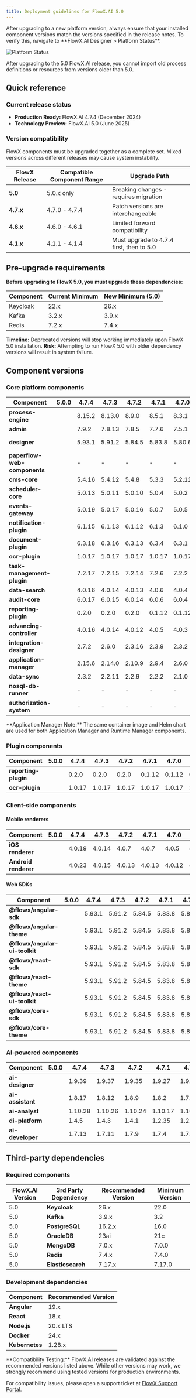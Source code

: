```yaml
---
title: Deployment guidelines for FlowX.AI 5.0
---
```


<Info>
After upgrading to a new platform version, always ensure that your installed component versions match the versions specified in the release notes. To verify this, navigate to **FlowX.AI Designer > Platform Status**.
</Info>

![Platform Status](https://s3.eu-west-1.amazonaws.com/docx.flowx.ai/4.6/platform_status.png)

<Warning title="Breaking Changes in FlowX.AI 5.0">
After upgrading to the 5.0 FlowX.AI release, you cannot import old process definitions or resources from versions older than 5.0.
</Warning>

## Quick reference

### Current release status
- **Production Ready:** FlowX.AI 4.7.4 (December 2024)
- **Technology Preview:** FlowX.AI 5.0 (June 2025)

### Version compatibility


<Warning>
FlowX components must be upgraded together as a complete set. Mixed versions across different releases may cause system instability.
</Warning>

| FlowX Release | Compatible Component Range | Upgrade Path                             |
| ------------- | -------------------------- | ---------------------------------------- |
| **5.0**       | 5.0.x only                 | Breaking changes - requires migration    |
| **4.7.x**     | 4.7.0 - 4.7.4              | Patch versions are interchangeable       |
| **4.6.x**     | 4.6.0 - 4.6.1              | Limited forward compatibility            |
| **4.1.x**     | 4.1.1 - 4.1.4              | Must upgrade to 4.7.4 first, then to 5.0 |

## Pre-upgrade requirements

<Warning title="Action Required: Upgrade Dependencies Before FlowX 5.0">

**Before upgrading to FlowX 5.0, you must upgrade these dependencies:**

| Component | Current Minimum | New Minimum (5.0) | 
| --------- | --------------- | ----------------- | 
| Keycloak  | 22.x            | 26.x              | 
| Kafka     | 3.2.x           | 3.9.x             | 
| Redis     | 7.2.x           | 7.4.x             | 

**Timeline:** Deprecated versions will stop working immediately upon FlowX 5.0 installation.
**Risk:** Attempting to run FlowX 5.0 with older dependency versions will result in system failure.
</Warning>


## Component versions


### Core platform components

| Component                    | 5.0.0 | 4.7.4  | 4.7.3  | 4.7.2  | 4.7.1  | 4.7.0  | 4.6.1  | 4.6.0  | 4.1.4    | 4.1.3    | 4.1.2    | 4.1.1  | 4.1    | 4.0        | 3.4.7     | 3.4.6     | 3.4.5     | 3.4.4     | 3.4.3   | 3.4.2  | 3.4.1  | 3.4.0  | 3.3.0   | 3.2.0  | 3.1.0  | 3.0.0  |
| ---------------------------- | ----- | ------ | ------ | ------ | ------ | ------ | ------ | ------ | -------- | -------- | -------- | ------ | ------ | ---------- | --------- | --------- | --------- | --------- | ------- | ------ | ------ | ------ | ------- | ------ | ------ | ------ |
| **process-engine**           |       | 8.15.2 | 8.13.0 | 8.9.0  | 8.5.1  | 8.3.1  | 8.1.1  | 8.0.2  | 6.1.4    | 6.1.3    | 6.1.2    | 6.0.3  | 5.10.3 | 4.3.5-2v11 | 4.3.5-2v6 | 4.3.5-2v2 | 4.3.5-2v1 | 4.3.5     | 4.3.2   | 4.3.1  | 4.1.0  | 3.6.0  | 2.2.1   | 2.1.2  | 2.0.7  |        |
| **admin**                    |       | 7.9.2  | 7.8.13 | 7.8.5  | 7.7.6  | 7.5.1  | 7.2.6  | 7.2.3  | 5.1.6    | 5.1.5    | 5.1.4    | 5.1.3  | 5.0.9  | 4.6.10     | 3.3.19-6  | 3.3.19-4  | 3.3.19-3  | 3.3.19-1  | 3.3.19  | 3.3.10 | 3.3.7  | 3.1.1  | 2.5.2   | 2.2.2  | 2.1.3  | 2.0.8  |
| **designer**                 |       | 5.93.1 | 5.91.2 | 5.84.5 | 5.83.8 | 5.80.6 | 5.69.3 | 5.64.5 | 4.17.1-5 | 4.17.1-3 | 4.17.1-2 | 4.17.1 | 4.17.1 | 4.0.1      | 3.35.18-5 | 3.35.18-3 | 3.35.18-2 | 3.35.18-1 | 3.35.18 | 3.35.9 | 3.35.6 | 3.33.2 | 3.28.11 | 3.21.1 | 3.15.1 | 3.2.1  |
| **paperflow-web-components** |       | -      | -      | -      | -      | -      | -      | -      | -        | -        | -        | -      | -      | 3.35.18-5  | 3.35.18-5 | 3.35.18-3 | 3.35.18-2 | 3.35.18-1 | 3.35.18 | 3.35.9 | 3.35.6 | 3.33.2 | 3.28.11 | 3.21.1 | 3.15.1 | 3.2.1  |
| **cms-core**                 |       | 5.4.16 | 5.4.12 | 5.4.8  | 5.3.3  | 5.2.11 | 5.2.2  | 5.1.2  | 3.0.3    | 3.0.2    | 3.0.2    | 3.0.2  | 3.0.1  | 2.2.5      | 1.3.9     | 1.3.9     | 1.3.9     | 1.3.9     | 1.3.9   | 1.3.9  | 1.3.9  | 1.3.6  | 1.3.0   | 1.2.0  | 1.0.3  | 1.0.2  |
| **scheduler-core**           |       | 5.0.13 | 5.0.11 | 5.0.10 | 5.0.4  | 5.0.2  | 5.0.0  | 5.0.0  | 3.0.2    | 3.0.1    | 3.0.1    | 3.0.1  | 3.0.0  | 2.1.4      | 1.2.4     | 1.2.4     | 1.2.4     | 1.2.4     | 1.2.4   | 1.2.4  | 1.2.4  | 1.1.0  | 1.0.4   | 1.0.4  | 1.0.4  | 1.0.1  |
| **events-gateway**           |       | 5.0.19 | 5.0.17 | 5.0.16 | 5.0.7  | 5.0.5  | 5.0.2  | 5.0.2  | 3.0.3    | 3.0.2    | 3.0.2    | 3.0.2  | 3.0.0  | 2.0.4      | 1.1.0     | 1.1.0     | 1.1.0     | 1.1.0     | 1.1.0   | 1.1.0  | 1.1.0  | 1.0.6  | 1.0.2   | -      | -      | -      |
| **notification-plugin**      |       | 6.1.15 | 6.1.13 | 6.1.12 | 6.1.3  | 6.1.0  | 6.0.3  | 6.0.3  | 4.0.4    | 4.0.3    | 4.0.3    | 4.0.3  | 4.0.1  | 3.0.6      | 2.0.9     | 2.0.9     | 2.0.9     | 2.0.9     | 2.0.9   | 2.0.8  | 2.0.8  | 2.0.5  | 2.0.4   | 2.0.4  | 2.0.3  | 2.0.1  |
| **document-plugin**          |       | 6.3.18 | 6.3.16 | 6.3.13 | 6.3.4  | 6.3.1  | 6.0.3  | 6.0.3  | 4.0.3    | 4.0.2    | 4.0.2    | 4.0.2  | 4.0.0  | 3.0.6      | 2.0.10-1  | 2.0.10    | 2.0.10    | 2.0.10    | 2.0.10  | 2.0.8  | 2.0.8  | 2.0.6  | 2.0.4   | 2.0.3  | 2.0.3  | 2.0.2  |
| **ocr-plugin**               |       | 1.0.17 | 1.0.17 | 1.0.17 | 1.0.17 | 1.0.17 | 1.0.17 | 1.0.17 | 1.0.17   | 1.0.17   | 1.0.17   | 1.0.17 | 1.0.17 | 1.0.17     | 1.0.15    | 1.0.12    | 1.0.12    | 1.0.12    | 1.0.12  | 1.0.12 | 1.0.12 | 1.0.8  | 1.0.8   | 1.0.2  | 0.1.33 | 0.1.33 |
| **task-management-plugin**   |       | 7.2.17 | 7.2.15 | 7.2.14 | 7.2.6  | 7.2.2  | 7.0.3  | 7.0.3  | 5.0.5    | 5.0.4    | 5.0.4    | 5.0.4  | 5.0.2  | 4.0.5      | 3.0.3     | 3.0.3     | 3.0.3     | 3.0.3     | 3.0.3   | 3.0.3  | 3.0.3  | 3.0.0  | 2.1.2   | 1.0.4  | 1.0.4  | 1.0.1  |
| **data-search**              |       | 4.0.16 | 4.0.14 | 4.0.13 | 4.0.6  | 4.0.4  | 4.0.0  | 4.0.0  | 2.0.5    | 2.0.4    | 2.0.4    | 2.0.4  | 2.0.3  | 1.0.6      | 0.2.8     | 0.2.8     | 0.2.8     | 0.2.6     | 0.2.6   | 0.2.6  | 0.2.6  | 0.2.3  | 0.2.0   | 0.1.4  | 0.1.4  | 0.1.3  |
| **audit-core**               |       | 6.0.17 | 6.0.15 | 6.0.14 | 6.0.6  | 6.0.4  | 6.0.0  | 6.0.0  | 4.0.5    | 4.0.4    | 4.0.4    | 4.0.4  | 4.0.3  | 3.1.4      | 2.2.0     | 2.2.0     | 2.2.0     | 2.2.0     | 2.2.0   | 2.1.3  | 2.1.3  | 2.1.0  | 1.0.6   | 1.0.5  | 1.0.4  | 1.0.1  |
| **reporting-plugin**         |       | 0.2.0  | 0.2.0  | 0.2.0  | 0.1.12 | 0.1.12 | 0.1.12 | 0.1.12 | 0.1.6    | 0.1.6    | 0.1.6    | 0.1.6  | 0.1.6  | 0.1.5      | 0.1.2     | 0.1.2     | 0.1.2     | 0.1.2     | 0.1.2   | 0.1.2  | 0.1.2  | 0.1.2  | 0.0.40  | 0.0.40 | 0.0.40 | 0.0.39 |
| **advancing-controller**     |       | 4.0.16 | 4.0.14 | 4.0.12 | 4.0.5  | 4.0.3  | 4.0.0  | 4.0.0  | 2.0.3    | 2.0.2    | 2.0.2    | 2.0.2  | 2.0.0  | 1.1.4      | 0.3.5-1   | 0.3.5     | 0.3.5     | 0.3.5     | 0.3.5   | 0.3.5  | 0.3.5  | 0.3.2  | 0.3.0   | 0.1.4  | 0.1.4  | 0.1.2  |
| **integration-designer**     |       | 2.7.2  | 2.6.0  | 2.3.16 | 2.3.9  | 2.3.2  | 2.0.4  | 2.0.1  |          |          |          |        |        |            |           |           |           |           |         |        |        |        |         |        |        |        |
| **application-manager**      |       | 2.15.6 | 2.14.0 | 2.10.9 | 2.9.4  | 2.6.0  | 2.0.25 | 2.0.18 | -        | -        | -        | -      | -      | -          | -         | -         | -         | -         | -       | -      | -      | -      | -       | -      | -      |        |
| **data-sync**                |       | 2.3.2  | 2.2.11 | 2.2.9  | 2.2.2  | 2.1.0  | 2.0.2  | 2.0.2  | -        | -        | -        | -      | -      | -          | -         | -         | -         | -         | -       | -      | -      | -      | -       | -      | -      |        |
| **nosql-db-runner**          |       | -      | -      | -      | -      | -      | -      | -      | -        | -        | -        | -      | -      | -          | -         | -         | -         | -         | -       | -      | -      | -      | -       | -      | -      | -      |
| **authorization-system**     |       | -      | -      | -      | -      | -      | -      | -      | -        | -        | -        | -      | -      | -          | -         | -         | -         | -         | -       | -      | -      | -      | -       | -      | -      | -      |

<Info>
**Application Manager Note:** The same container image and Helm chart are used for both Application Manager and Runtime Manager components.
</Info>

### Plugin components

| Component            | 5.0.0 | 4.7.4  | 4.7.3  | 4.7.2  | 4.7.1  | 4.7.0  | 4.6.1  | 4.6.0  | 4.1.4  | 4.1.3  | 4.1.2  | 4.1.1  | 4.1    | 4.0    | 3.4.7  | 3.4.6  | 3.4.5  | 3.4.4  | 3.4.3  | 3.4.2  | 3.4.1  | 3.4.0 | 3.3.0  | 3.2.0  | 3.1.0  | 3.0.0  |
| -------------------- | ----- | ------ | ------ | ------ | ------ | ------ | ------ | ------ | ------ | ------ | ------ | ------ | ------ | ------ | ------ | ------ | ------ | ------ | ------ | ------ | ------ | ----- | ------ | ------ | ------ | ------ |
| **reporting-plugin** |       | 0.2.0  | 0.2.0  | 0.2.0  | 0.1.12 | 0.1.12 | 0.1.12 | 0.1.12 | 0.1.6  | 0.1.6  | 0.1.6  | 0.1.6  | 0.1.6  | 0.1.5  | 0.1.2  | 0.1.2  | 0.1.2  | 0.1.2  | 0.1.2  | 0.1.2  | 0.1.2  | 0.1.2 | 0.0.40 | 0.0.40 | 0.0.40 | 0.0.39 |
| **ocr-plugin**       |       | 1.0.17 | 1.0.17 | 1.0.17 | 1.0.17 | 1.0.17 | 1.0.17 | 1.0.17 | 1.0.17 | 1.0.17 | 1.0.17 | 1.0.17 | 1.0.17 | 1.0.17 | 1.0.15 | 1.0.12 | 1.0.12 | 1.0.12 | 1.0.12 | 1.0.12 | 1.0.12 | 1.0.8 | 1.0.8  | 1.0.2  | 0.1.33 | 0.1.33 |

### Client-side components

#### Mobile renderers

| Component            | 5.0.0 | 4.7.4  | 4.7.3  | 4.7.2  | 4.7.1  | 4.7.0  | 4.6.1  | 4.6.0 | 4.1.4  | 4.1.3  | 4.1.2  | 4.1.1  | 4.1    | 4.0   | 3.4.7 | 3.4.6 | 3.4.5 | 3.4.4 | 3.4.3 | 3.4.2 | 3.4.1 | 3.4.0 | 3.3.0 | 3.2.0 | 3.1.0 | 3.0.0 |
| -------------------- | ----- | ------ | ------ | ------ | ------ | ------ | ------ | ----- | ------ | ------ | ------ | ------ | ------ | ----- | ----- | ----- | ----- | ----- | ----- | ----- | ----- | ----- | ----- | ----- | ----- | ----- |
| **iOS renderer**     |       | 4.0.19 | 4.0.14 | 4.0.7  | 4.0.7  | 4.0.5  | 4.0.4  | 4.0.3 | 3.0.20 | 3.0.20 | 3.0.20 | 3.0.20 | 3.0.20 | 3.0.0 | 2.3.0 | 2.3.0 | 2.3.0 | 2.3.0 | 2.3.0 | 2.3.0 | 2.3.0 | 2.3.0 | 2.1.0 | 2.0.1 | 2.0.0 | 2.0.0 |
| **Android renderer** |       | 4.0.23 | 4.0.15 | 4.0.13 | 4.0.13 | 4.0.12 | 4.0.11 | 4.0.9 | 3.0.23 | 3.0.23 | 3.0.23 | 3.0.23 | 3.0.23 | 3.0.0 | 2.1.4 | 2.1.4 | 2.1.4 | 2.1.4 | 2.1.4 | 2.1.4 | 2.1.4 | 2.1.4 | 2.0.1 | 2.0.1 | 2.0.1 | 2.0.1 |

#### Web SDKs   

| Component                     | 5.0.0 | 4.7.4  | 4.7.3  | 4.7.2  | 4.7.1  | 4.7.0  | 4.6.1  | 4.6.0  | 4.1.4    | 4.1.3    | 4.1.2    | 4.1.1  | 4.1    | 4.0   | 3.4.7     | 3.4.6     | 3.4.5     | 3.4.4     | 3.4.3   | 3.4.2  | 3.4.1  | 3.4.0  | 3.3.0   | 3.2.0  | 3.1.0  | 3.0.0 |
| ----------------------------- | ----- | ------ | ------ | ------ | ------ | ------ | ------ | ------ | -------- | -------- | -------- | ------ | ------ | ----- | --------- | --------- | --------- | --------- | ------- | ------ | ------ | ------ | ------- | ------ | ------ | ----- |
| **@flowx/angular-sdk**        |       | 5.93.1 | 5.91.2 | 5.84.5 | 5.83.8 | 5.80.6 | 5.69.3 | 5.64.5 | -        | -        |          |        |        |       |           |           |           |           |         |        |        |        |         |        |        |       |
| **@flowx/angular-theme**      |       | 5.93.1 | 5.91.2 | 5.84.5 | 5.83.8 | 5.80.6 | 5.69.3 | 5.64.5 | -        | -        |          |        |        |       |           |           |           |           |         |        |        |        |         |        |        |       |
| **@flowx/angular-ui-toolkit** |       | 5.93.1 | 5.91.2 | 5.84.5 | 5.83.8 | 5.80.6 | 5.69.3 | 5.64.5 | 4.17.1-5 | 4.17.1-3 | 4.17.1-2 | 4.17.1 | 4.17.1 | 4.0.1 | 3.35.18-5 | 3.35.18-3 | 3.35.18-2 | 3.35.18-1 | 3.35.18 | 3.35.9 | 3.35.6 | 3.33.2 | 3.28.11 | 3.21.1 | 3.15.1 | 3.2.1 |
| **@flowx/react-sdk**          |       | 5.93.1 | 5.91.2 | 5.84.5 | 5.83.8 | 5.80.6 | 5.69.3 | 5.64.5 | -        | -        | -        | -      | -      | -     | -         | -         | -         | -         | -       | -      | -      | -      | -       | -      | -      |       |
| **@flowx/react-theme**        |       | 5.93.1 | 5.91.2 | 5.84.5 | 5.83.8 | 5.80.6 | 5.69.3 | 5.64.5 | -        | -        | -        | -      | -      | -     | -         | -         | -         | -         | -       | -      | -      | -      | -       | -      | -      |       |
| **@flowx/react-ui-toolkit**   |       | 5.93.1 | 5.91.2 | 5.84.5 | 5.83.8 | 5.80.6 | 5.69.3 | 5.64.5 | -        | -        | -        | -      | -      | -     | -         | -         | -         | -         | -       | -      | -      | -      | -       | -      | -      |       |
| **@flowx/core-sdk**           |       | 5.93.1 | 5.91.2 | 5.84.5 | 5.83.8 | 5.80.6 | 5.69.3 | 5.64.5 | -        | -        | -        | -      | -      | -     | -         | -         | -         | -         | -       | -      | -      | -      | -       | -      | -      |       |
| **@flowx/core-theme**         |       | 5.93.1 | 5.91.2 | 5.84.5 | 5.83.8 | 5.80.6 | 5.69.3 | 5.64.5 | -        | -        | -        | -      | -      | -     | -         | -         | -         | -         | -       | -      | -      | -      | -       | -      | -      |       |

### AI-powered components

| Component        | 5.0.0 | 4.7.4   | 4.7.3   | 4.7.2   | 4.7.1   | 4.7.0   | 4.6.1  | 4.6.0  | 4.1.4 | 4.1.3 | 4.1.2 | 4.1.1 | 4.1 | 4.0 | 3.4.7 | 3.4.6 | 3.4.5 | 3.4.4 | 3.4.3 | 3.4.2 | 3.4.1 | 3.4.0 | 3.3.0 | 3.2.0 | 3.1.0 | 3.0.0 |
| ---------------- | ----- | ------- | ------- | ------- | ------- | ------- | ------ | ------ | ----- | ----- | ----- | ----- | --- | --- | ----- | ----- | ----- | ----- | ----- | ----- | ----- | ----- | ----- | ----- | ----- | ----- |
| **ai-designer**  |       | 1.9.39  | 1.9.37  | 1.9.35  | 1.9.27  | 1.9.21  | 1.9.16 | 1.9.10 | -     | -     | -     | -     | -   | -   | -     | -     | -     | -     | -     | -     | -     | -     | -     | -     | -     |       |
| **ai-assistant** |       | 1.8.17  | 1.8.12  | 1.8.9   | 1.8.2   | 1.7.2   | 1.6.15 | 1.6.9  | -     | -     | -     | -     | -   | -   | -     | -     | -     | -     | -     | -     | -     | -     | -     | -     | -     |       |
| **ai-analyst**   |       | 1.10.28 | 1.10.26 | 1.10.24 | 1.10.17 | 1.10.13 | 1.10.6 | 1.10.3 | -     | -     | -     | -     | -   | -   | -     | -     | -     | -     | -     | -     | -     | -     | -     | -     | -     |       |
| **di-platform**  |       | 1.4.5   | 1.4.3   | 1.4.1   | 1.2.35  | 1.2.31  | 1.2.27 | 1.2.24 | -     | -     | -     | -     | -   | -   | -     | -     | -     | -     | -     | -     | -     | -     | -     | -     | -     |       |
| **ai-developer** |       | 1.7.13  | 1.7.11  | 1.7.9   | 1.7.4   | 1.7.0   | 1.6.5  | 1.5.5  | -     | -     | -     | -     | -   | -   | -     | -     | -     | -     | -     | -     | -     | -     | -     | -     | -     |       |





## Third-party dependencies

### Required components

| FlowX.AI Version | 3rd Party Dependency | Recommended Version | Minimum Version |
| ---------------- | -------------------- | ------------------- | --------------- |
| 5.0              | **Keycloak**         | 26.x                | 22.0            |
| 5.0              | **Kafka**            | 3.9.x               | 3.2             |
| 5.0              | **PostgreSQL**       | 16.2.x              | 16.0            |
| 5.0              | **OracleDB**         | 23ai                | 21c             |
| 5.0              | **MongoDB**          | 7.0.x               | 7.0.0           |
| 5.0              | **Redis**            | 7.4.x               | 7.4.0           |
| 5.0              | **Elasticsearch**    | 7.17.x              | 7.17.0          |

### Development dependencies

| Component      | Recommended Version | 
| -------------- | ------------------- |
| **Angular**    | 19.x                | 
| **React**      | 18.x                | 
| **Node.js**    | 20.x LTS            | 
| **Docker**     | 24.x                | 
| **Kubernetes** | 1.28.x              | 

<Info>
**Compatibility Testing:** FlowX.AI releases are validated against the recommended versions listed above. While other versions may work, we strongly recommend using tested versions for production environments.

For compatibility issues, please open a support ticket at [FlowX Support Portal](https://flowxai.zendesk.com/).
</Info>

